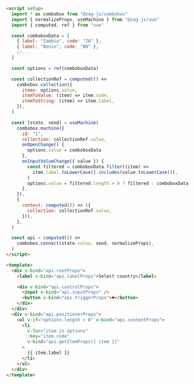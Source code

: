 ```html
<script setup>
  import * as combobox from "@zag-js/combobox"
  import { normalizeProps, useMachine } from "@zag-js/vue"
  import { computed, ref } from "vue"

  const comboboxData = [
    { label: "Zambia", code: "ZA" },
    { label: "Benin", code: "BN" },
    //...
  ]

  const options = ref(comboboxData)

  const collectionRef = computed(() =>
    combobox.collection({
      items: options.value,
      itemToValue: (item) => item.code,
      itemToString: (item) => item.label,
    }),
  )

  const [state, send] = useMachine(
    combobox.machine({
      id: "1",
      collection: collectionRef.value,
      onOpenChange() {
        options.value = comboboxData
      },
      onInputValueChange({ value }) {
        const filtered = comboboxData.filter((item) =>
          item.label.toLowerCase().includes(value.toLowerCase()),
        )
        options.value = filtered.length > 0 ? filtered : comboboxData
      },
    }),
    {
      context: computed(() => ({
        collection: collectionRef.value,
      })),
    },
  )

  const api = computed(() =>
    combobox.connect(state.value, send, normalizeProps),
  )
</script>

<template>
  <div v-bind="api.rootProps">
    <label v-bind="api.labelProps">Select country</label>

    <div v-bind="api.controlProps">
      <input v-bind="api.inputProps" />
      <button v-bind="api.triggerProps">▼</button>
    </div>
  </div>
  <div v-bind="api.positionerProps">
    <ul v-if="options.length > 0" v-bind="api.contentProps">
      <li
        v-for="item in options"
        :key="item.code"
        v-bind="api.getItemProps({ item })"
      >
        {{ item.label }}
      </li>
    </ul>
  </div>
</template>
```
